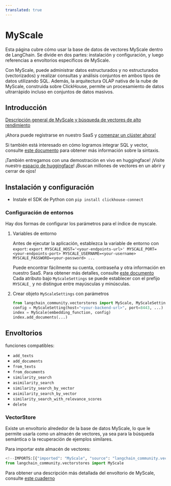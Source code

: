 ```yaml
---
translated: true
---
```


# MyScale

Esta página cubre cómo usar la base de datos de vectores MyScale dentro de LangChain.
Se divide en dos partes: instalación y configuración, y luego referencias a envoltorios específicos de MyScale.

Con MyScale, puede administrar datos estructurados y no estructurados (vectorizados) y realizar consultas y análisis conjuntos en ambos tipos de datos utilizando SQL. Además, la arquitectura OLAP nativa de la nube de MyScale, construida sobre ClickHouse, permite un procesamiento de datos ultrarrápido incluso en conjuntos de datos masivos.

## Introducción

[Descripción general de MyScale y búsqueda de vectores de alto rendimiento](https://docs.myscale.com/en/overview/)

¡Ahora puede registrarse en nuestro SaaS y [comenzar un clúster ahora!](https://docs.myscale.com/en/quickstart/)

Si también está interesado en cómo logramos integrar SQL y vector, consulte [este documento](https://docs.myscale.com/en/vector-reference/) para obtener más información sobre la sintaxis.

¡También entregamos con una demostración en vivo en huggingface! ¡Visite nuestro [espacio de huggingface](https://huggingface.co/myscale)! ¡Buscan millones de vectores en un abrir y cerrar de ojos!

## Instalación y configuración

- Instale el SDK de Python con `pip install clickhouse-connect`

### Configuración de entornos

Hay dos formas de configurar los parámetros para el índice de myscale.

1. Variables de entorno

    Antes de ejecutar la aplicación, establezca la variable de entorno con `export`:
    `export MYSCALE_HOST='<your-endpoints-url>' MYSCALE_PORT=<your-endpoints-port> MYSCALE_USERNAME=<your-username> MYSCALE_PASSWORD=<your-password> ...`

    Puede encontrar fácilmente su cuenta, contraseña y otra información en nuestro SaaS. Para obtener más detalles, consulte [este documento](https://docs.myscale.com/en/cluster-management/)
    Cada atributo bajo `MyScaleSettings` se puede establecer con el prefijo `MYSCALE_` y no distingue entre mayúsculas y minúsculas.

2. Crear objeto `MyScaleSettings` con parámetros

    ```python
    from langchain_community.vectorstores import MyScale, MyScaleSettings
    config = MyScaleSetting(host="<your-backend-url>", port=8443, ...)
    index = MyScale(embedding_function, config)
    index.add_documents(...)
    ```

## Envoltorios

funciones compatibles:
- `add_texts`
- `add_documents`
- `from_texts`
- `from_documents`
- `similarity_search`
- `asimilarity_search`
- `similarity_search_by_vector`
- `asimilarity_search_by_vector`
- `similarity_search_with_relevance_scores`
- `delete`

### VectorStore

Existe un envoltorio alrededor de la base de datos MyScale, lo que le permite usarla como un almacén de vectores,
ya sea para la búsqueda semántica o la recuperación de ejemplos similares.

Para importar este almacén de vectores:

```python
<!--IMPORTS:[{"imported": "MyScale", "source": "langchain_community.vectorstores", "docs": "https://api.python.langchain.com/en/latest/vectorstores/langchain_community.vectorstores.myscale.MyScale.html", "title": "MyScale"}]-->
from langchain_community.vectorstores import MyScale
```

Para obtener una descripción más detallada del envoltorio de MyScale, consulte [este cuaderno](/docs/integrations/vectorstores/myscale)
